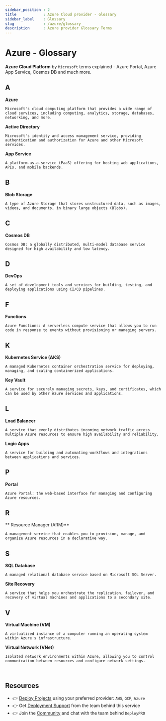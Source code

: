 ```yaml
---
sidebar_position : 2
title            : Azure Cloud provider - Glossary
sidebar_label    : Glossary
slug             : /azure/glossary
description      : Azure provider Glossary Terms
---
```


# Azure - Glossary

**Azure Cloud Platform** by `Microsoft` terms explained - Azure Portal, Azure App Service, Cosmos DB and much more.

## A 

**Azure**

    Microsoft's cloud computing platform that provides a wide range of cloud services, including computing, analytics, storage, databases, networking, and more.

**Active Directory**

    Microsoft's identity and access management service, providing authentication and authorization for Azure and other Microsoft services.

**App Service**

    A platform-as-a-service (PaaS) offering for hosting web applications, APIs, and mobile backends.

## B 

**Blob Storage**
    
    A type of Azure Storage that stores unstructured data, such as images, videos, and documents, in binary large objects (Blobs).

## C 

**Cosmos DB**
    
    Cosmos DB: a globally distributed, multi-model database service designed for high availability and low latency.

## D

**DevOps**
    
    A set of development tools and services for building, testing, and deploying applications using CI/CD pipelines.

## F 

**Functions**
    
    Azure Functions: A serverless compute service that allows you to run code in response to events without provisioning or managing servers.

## K 

**Kubernetes Service (AKS)**

    A managed Kubernetes container orchestration service for deploying, managing, and scaling containerized applications.

**Key Vault**

    A service for securely managing secrets, keys, and certificates, which can be used by other Azure services and applications.

## L 

**Load Balancer**

    A service that evenly distributes incoming network traffic across multiple Azure resources to ensure high availability and reliability.

**Logic Apps**

    A service for building and automating workflows and integrations between applications and services.

## P 

**Portal**

    Azure Portal: the web-based interface for managing and configuring Azure resources.

## R 

** Resource Manager (ARM)**

    A management service that enables you to provision, manage, and organize Azure resources in a declarative way.

## S 

**SQL Database**

    A managed relational database service based on Microsoft SQL Server.

**Site Recovery**

    A service that helps you orchestrate the replication, failover, and recovery of virtual machines and applications to a secondary site.

## V 

**Virtual Machine (VM)**
 
    A virtualized instance of a computer running an operating system within Azure's infrastructure.

**Virtual Network (VNet)**

    Isolated network environments within Azure, allowing you to control communication between resources and configure network settings.

<br />

## Resources

- 👉 [Deploy Projects](https://deploypro.dev/) using your preferred provider: `AWS`, `GCP`, `Azure`
- 👉 Get [Deployment Support](https://deploypro.dev/support/) from the team behind this service
- 👉 Join the [Community](https://discord.gg/qQhjQZhnur) and chat with the team behind `DeployPRO`
